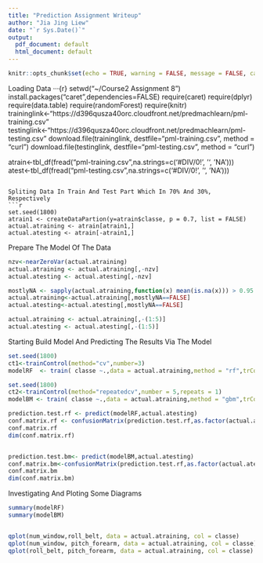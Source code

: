 ---
title: "Prediction Assignment Writeup"
author: "Jia Jing Liew"
date: "`r Sys.Date()`"
output:
  pdf_document: default
  html_document: default
---

```{r setup, include=FALSE}
knitr::opts_chunk$set(echo = TRUE, warning = FALSE, message = FALSE, cache = TRUE)
```

Loading Data
···{r}
setwd("~/Course2 Assignment 8")
install.packages("caret",dependencies=FALSE)
require(caret)
require(dplyr)
require(data.table)
require(randomForest)
require(knitr)
traininglink<-"https://d396qusza40orc.cloudfront.net/predmachlearn/pml-training.csv"
testinglink<-"https://d396qusza40orc.cloudfront.net/predmachlearn/pml-testing.csv"
download.file(traininglink, destfile="pml-training.csv", method = "curl")
download.file(testinglink, destfile="pml-testing.csv", method = "curl")

atrain<-tbl_df(fread("pml-training.csv",na.strings=c('#DIV/0!', '', 'NA')))
atest<-tbl_df(fread("pml-testing.csv",na.strings=c('#DIV/0!', '', 'NA')))
```

Spliting Data In Train And Test Part Which In 70% And 30%, Respectively
```{r}
set.seed(1800)
atrain1 <- createDataPartion(y=atrain$classe, p = 0.7, list = FALSE)
actual.atraining <- atrain[atrain1,]
actual.atesting <- atrain[-atrain1,]
```

Prepare The Model Of The Data
```{r}
nzv<-nearZeroVar(actual.atraining)
actual.atraining <- actual.atraining[,-nzv]
actual.atesting <- actual.atesting[,-nzv]

mostlyNA <- sapply(actual.atraining,function(x) mean(is.na(x))) > 0.95
actual.atraining<-actual.atraining[,mostlyNA==FALSE]
actual.atesting<-actual.atesting[,mostlyNA==FALSE]

actual.atraining <- actual.atraining[,-(1:5)]
actual.atesting <- actual.atesting[,-(1:5)]
```

Starting Build Model And Predicting The Results Via The Model
```{r}
set.seed(1800)
ct1<-trainControl(method="cv",number=3)
modelRF  <- train( classe ~.,data = actual.atraining,method = "rf",trControl = ct1 )

set.seed(1800)
ct2<-trainControl(method="repeatedcv",number = 5,repeats = 1)
modelBM <- train( classe ~.,data = actual.atraining,method = "gbm",trControl = ct2,verbose = FALSE)

prediction.test.rf <- predict(modelRF,actual.atesting)
conf.matrix.rf <- confusionMatrix(prediction.test.rf,as.factor(actual.atesting$classe))
conf.matrix.rf
dim(conf.matrix.rf)


prediction.test.bm<- predict(modelBM,actual.atesting)
conf.matrix.bm<-confusionMatrix(prediction.test.rf,as.factor(actual.atesting$classe))
conf.matrix.bm
dim(conf.matrix.bm)
```

Investigating And Ploting Some Diagrams 
```{r}
summary(modelRF)
summary(modelBM)


qplot(num_window,roll_belt, data = actual.atraining, col = classe)
qplot(num_window, pitch_forearm, data = actual.atraining, col = classe)
qplot(roll_belt, pitch_forearm, data = actual.atraining, col = classe)
```